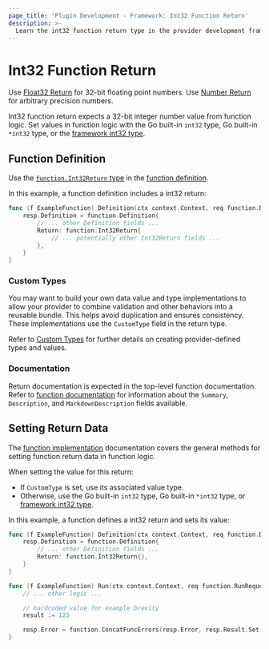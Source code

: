 ```yaml
---
page_title: 'Plugin Development - Framework: Int32 Function Return'
description: >-
  Learn the int32 function return type in the provider development framework.
---
```


# Int32 Function Return

<Tip>

Use [Float32 Return](/terraform/plugin/framework/functions/returns/float32) for 32-bit floating point numbers. Use [Number Return](/terraform/plugin/framework/functions/returns/number) for arbitrary precision numbers.

</Tip>

Int32 function return expects a 32-bit integer number value from function logic. Set values in function logic with the Go built-in `int32` type, Go built-in `*int32` type, or the [framework int32 type](/terraform/plugin/framework/handling-data/types/int32).

## Function Definition

Use the [`function.Int32Return` type](https://pkg.go.dev/github.com/hashicorp/terraform-plugin-framework/function#Int32Return) in the [function definition](/terraform/plugin/framework/functions/implementation#definition-method).

In this example, a function definition includes a int32 return:

```go
func (f ExampleFunction) Definition(ctx context.Context, req function.DefinitionRequest, resp *function.DefinitionResponse) {
    resp.Definition = function.Definition{
        // ... other Definition fields ...
        Return: function.Int32Return{
            // ... potentially other Int32Return fields ...
        },
    }
}
```

### Custom Types

You may want to build your own data value and type implementations to allow your provider to combine validation and other behaviors into a reusable bundle. This helps avoid duplication and ensures consistency. These implementations use the `CustomType` field in the return type.

Refer to [Custom Types](/terraform/plugin/framework/handling-data/types/custom) for further details on creating provider-defined types and values.

### Documentation

Return documentation is expected in the top-level function documentation. Refer to [function documentation](/terraform/plugin/framework/functions/documentation) for information about the `Summary`, `Description`, and `MarkdownDescription` fields available.

## Setting Return Data

The [function implementation](/terraform/plugin/framework/functions/implementation) documentation covers the general methods for setting function return data in function logic.

When setting the value for this return:

* If `CustomType` is set, use its associated value type.
* Otherwise, use the Go built-in `int32` type, Go built-in `*int32` type, or [framework int32 type](/terraform/plugin/framework/handling-data/types/int32).

In this example, a function defines a int32 return and sets its value:

```go
func (f ExampleFunction) Definition(ctx context.Context, req function.DefinitionRequest, resp *function.DefinitionResponse) {
    resp.Definition = function.Definition{
        // ... other Definition fields ...
        Return: function.Int32Return{},
    }
}

func (f ExampleFunction) Run(ctx context.Context, req function.RunRequest, resp *function.RunResponse) {
    // ... other logic ...

    // hardcoded value for example brevity
    result := 123

    resp.Error = function.ConcatFuncErrors(resp.Error, resp.Result.Set(ctx, &result))
}
```
